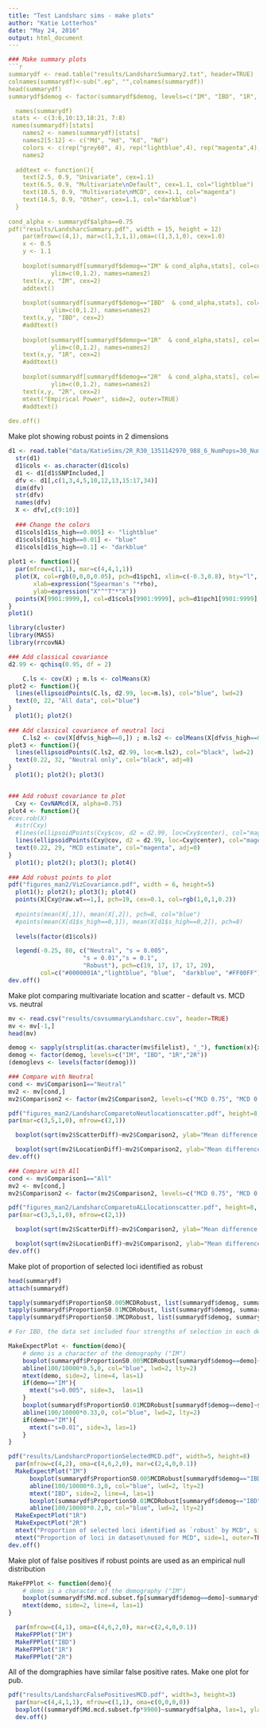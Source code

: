```yaml
---
title: "Test Landsharc sims - make plots"
author: "Katie Lotterhos"
date: "May 24, 2016"
output: html_document
---
```


```r

### Make summary plots
```r

summarydf <- read.table("results/LandsharcSummary2.txt", header=TRUE)
colnames(summarydf)<-sub(".ep", "",colnames(summarydf))
head(summarydf)
summarydf$demog <- factor(summarydf$demog, levels=c("IM", "IBD", "1R", "2R"))

  names(summarydf)
 stats <- c(3:6,10:13,18:21, 7:8)
 names(summarydf)[stats]
    names2 <- names(summarydf)[stats]
    names2[5:12] <- c("Md", "Hd", "Kd", "Nd")
    colors <- c(rep("grey60", 4), rep("lightblue",4), rep("magenta",4), rep("darkblue", 2))
    names2
      
  addtext <- function(){
    text(2.5, 0.9, "Univariate", cex=1.1)
    text(6.5, 0.9, "Multivariate\nDefault", cex=1.1, col="lightblue")
    text(10.5, 0.9, "Multivariate\nMCD", cex=1.1, col="magenta")     
    text(14.5, 0.9, "Other", cex=1.1, col="darkblue") 
  }
  
cond_alpha <- summarydf$alpha==0.75  
pdf("results/LandsharcSummary.pdf", width = 15, height = 12)
    par(mfrow=c(4,1), mar=c(1,3,1,1),oma=c(1,3,1,0), cex=1.0)
    x <- 0.5
    y <- 1.1
   
    boxplot(summarydf[summarydf$demog=="IM" & cond_alpha,stats], col=colors,
            ylim=c(0,1.2), names=names2)
    text(x,y, "IM", cex=2)
    addtext()
    
    boxplot(summarydf[summarydf$demog=="IBD"  & cond_alpha,stats], col=colors,
            ylim=c(0,1.2), names=names2)
    text(x,y, "IBD", cex=2)
    #addtext()
    
    boxplot(summarydf[summarydf$demog=="1R"  & cond_alpha,stats], col=colors,
            ylim=c(0,1.2), names=names2)
    text(x,y, "1R", cex=2)
    #addtext()
    
    boxplot(summarydf[summarydf$demog=="2R"  & cond_alpha,stats], col=colors,
            ylim=c(0,1.2), names=names2)
    text(x,y, "2R", cex=2)
    mtext("Empirical Power", side=2, outer=TRUE)
    #addtext()
    
dev.off()
```

Make plot showing robust points in 2 dimensions
```r
d1 <- read.table("data/KatieSims/2R_R30_1351142970_988_6_NumPops=30_NumInd=20Bayenv2LFMMpca.Cpval", header=TRUE)
  str(d1)
  d1$cols <- as.character(d1$cols)
  d1 <- d1[d1$SNPIncluded,]
  dfv <- d1[,c(1,3,4,5,10,12,13,15:17,34)]
  dim(dfv)
  str(dfv)
  names(dfv)
  X <- dfv[,c(9:10)]
  
  ### Change the colors
  d1$cols[d1$s_high==0.005] <- "lightblue"
  d1$cols[d1$s_high==0.01] <- "blue"
  d1$cols[d1$s_high==0.1] <- "darkblue"
  
plot1 <- function(){
  par(mfrow=c(1,1), mar=c(4,4,1,1))
  plot(X, col=rgb(0,0,0,0.05), pch=d1$pch1, xlim=c(-0.3,0.8), bty="l", ylim=c(20,80),
       xlab=expression("Spearman's "*rho),
       ylab=expression("X"^"T"*"X"))
  points(X[9901:9999,], col=d1$cols[9901:9999], pch=d1$pch1[9901:9999], ylim=c(20,80))
}
plot1()

library(cluster)
library(MASS)
library(rrcovNA)

### Add classical covariance
d2.99 <- qchisq(0.95, df = 2)

    C.ls <- cov(X) ; m.ls <- colMeans(X)
plot2 <- function(){
  lines(ellipsoidPoints(C.ls, d2.99, loc=m.ls), col="blue", lwd=2)
  text(0, 22, "All data", col="blue")
}
  plot1(); plot2()
  
### Add classical covariance of neutral loci
    C.ls2 <- cov(X[dfv$s_high==0,]) ; m.ls2 <- colMeans(X[dfv$s_high==0,])
plot3 <- function(){
  lines(ellipsoidPoints(C.ls2, d2.99, loc=m.ls2), col="black", lwd=2)
  text(0.22, 32, "Neutral only", col="black", adj=0)
}
  plot1(); plot2(); plot3()


### Add robust covariance to plot
  Cxy <- CovNAMcd(X, alpha=0.75) 
plot4 <- function(){
#cov.rob(X)
  #str(Cxy)
  #lines(ellipsoidPoints(Cxy$cov, d2 = d2.99, loc=Cxy$center), col="magenta", lwd=3)
  lines(ellipsoidPoints(Cxy@cov, d2 = d2.99, loc=Cxy@center), col="magenta", lwd=3)
  text(0.22, 29, "MCD estimate", col="magenta", adj=0)  
}
  plot1(); plot2(); plot3(); plot4()
   
### Add robust points to plot
pdf("figures_man2/VizCovariance.pdf", width = 6, height=5)  
  plot1(); plot2(); plot3(); plot4()
  points(X[Cxy@raw.wt==1,], pch=19, cex=0.1, col=rgb(1,0,1,0.2))  
  
  #points(mean(X[,1]), mean(X[,2]), pch=8, col="blue")
  #points(mean(X[d1$s_high==0,1]), mean(X[d1$s_high==0,2]), pch=8)
  
  levels(factor(d1$cols))

  legend(-0.25, 80, c("Neutral", "s = 0.005",
                     "s = 0.01","s = 0.1",
                     "Robust"), pch=c(19, 17, 17, 17, 20),
         col=c("#0000001A","lightblue", "blue",  "darkblue", "#FF00FF"), bty="n")
dev.off()
```


Make plot comparing multivariate location and scatter - default vs. MCD vs. neutral
```r
mv <- read.csv("results/covsummaryLandsharc.csv", header=TRUE)
mv <- mv[-1,]
head(mv)

demog <- sapply(strsplit(as.character(mv$filelist), "_"), function(x){x[1]})
demog <- factor(demog, levels=c("IM", "IBD", "1R","2R"))
(demoglevs <- levels(factor(demog)))

### Compare with Neutral
cond <- mv$Comparison1=="Neutral"
mv2 <- mv[cond,]
mv2$Comparison2 <- factor(mv2$Comparison2, levels=c("MCD 0.75", "MCD 0.99", "All"))

pdf("figures_man2/LandsharcComparetoNeutlocationscatter.pdf", height=8, width=5)
par(mar=c(3,5,1,0), mfrow=c(2,1))

  boxplot(sqrt(mv2$ScatterDiff)~mv2$Comparison2, ylab="Mean difference with\nneutral multivariate scatter")

  boxplot(sqrt(mv2$LocationDiff)~mv2$Comparison2, ylab="Mean difference with\nneutral multivariate location")
dev.off()

### Compare with All
cond <- mv$Comparison1=="All"
mv2 <- mv[cond,]
mv2$Comparison2 <- factor(mv2$Comparison2, levels=c("MCD 0.75", "MCD 0.99", "Neutral"))

pdf("figures_man2/LandsharcComparetoALLlocationscatter.pdf", height=8, width=5)
par(mar=c(3,5,1,0), mfrow=c(2,1))

  boxplot(sqrt(mv2$ScatterDiff)~mv2$Comparison2, ylab="Mean difference with\nmultivariate scatter of all data")

  boxplot(sqrt(mv2$LocationDiff)~mv2$Comparison2, ylab="Mean difference with\nmultivariate location of all data")
dev.off()  
```


Make plot of proportion of selected loci identified as robust
```r
head(summarydf)
attach(summarydf)

tapply(summarydf$ProportionS0.005MCDRobust, list(summarydf$demog, summarydf$alpha), mean)
tapply(summarydf$ProportionS0.01MCDRobust, list(summarydf$demog, summarydf$alpha), mean)
tapply(summarydf$ProportionS0.1MCDRobust, list(summarydf$demog, summarydf$alpha), mean)

# For IBD, the data set included four strengths of selection in each demography at the following percentages: sL = 0.001 (40% of the loci), sL = 0.005 (30%), sL = 0.01 (20%) and sL = 0.1 (10%). For IM, 1R and 2R, the data set included three strengths of selection at the following percentages: sL = 0.005 (50%), sL = 0.01 (33%) and sL = 0.1 (17%).

MakeExpectPlot <- function(demo){
    # demo is a character of the demography ("IM")
    boxplot(summarydf$ProportionS0.005MCDRobust[summarydf$demog==demo]~summarydf$alpha[summarydf$demog==demo], las=1, ylim=c(0,0.006))
    abline(100/10000*0.5,0, col="blue", lwd=2, lty=2)
    mtext(demo, side=2, line=4, las=1)
    if(demo=="IM"){
      mtext("s=0.005", side=3,  las=1)
    }
    boxplot(summarydf$ProportionS0.01MCDRobust[summarydf$demog==demo]~summarydf$alpha[summarydf$demog==demo], las=1, ylim=c(0,0.006))
    abline(100/10000*0.33,0, col="blue", lwd=2, lty=2)
    if(demo=="IM"){
      mtext("s=0.01", side=3, las=1)
    }
}

pdf("results/LandsharcProportionSelectedMCD.pdf", width=5, height=8)
  par(mfrow=c(4,2), oma=c(4,6,2,0), mar=c(2,4,0,0.1))
  MakeExpectPlot("IM")
      boxplot(summarydf$ProportionS0.005MCDRobust[summarydf$demog=="IBD"]~summarydf$alpha[summarydf$demog=="IBD"], las=1, ylim=c(0,0.004))
      abline(100/10000*0.3,0, col="blue", lwd=2, lty=2)
      mtext("IBD", side=2, line=4, las=1)
      boxplot(summarydf$ProportionS0.01MCDRobust[summarydf$demog=="IBD"]~summarydf$alpha[summarydf$demog=="IBD"], las=1, ylim=c(0,0.004))
      abline(100/10000*0.2,0, col="blue", lwd=2, lty=2)
  MakeExpectPlot("1R")
  MakeExpectPlot("2R")
  mtext("Proportion of selected loci identified as `robust` by MCD", side=2, outer=TRUE, line=4)
  mtext("Proportion of loci in dataset\nused for MCD", side=1, outer=TRUE, line=3)
dev.off()
```

Make plot of false positives if robust points are used as an empirical null distribution
```r
MakeFPPlot <- function(demo){
    # demo is a character of the demography ("IM")
    boxplot(summarydf$Md.mcd.subset.fp[summarydf$demog==demo]~summarydf$alpha[summarydf$demog==demo], las=1, ylim=c(0,0.25))
    mtext(demo, side=2, line=4, las=1)
}

  par(mfrow=c(4,1), oma=c(4,6,2,0), mar=c(2,4,0,0.1))
  MakeFPPlot("IM")
  MakeFPPlot("IBD")
  MakeFPPlot("1R")
  MakeFPPlot("2R")
```

All of the domgraphies have similar false positive rates. Make one plot for pub.

```r
pdf("results/LandsharcFalsePositivesMCD.pdf", width=3, height=3)
  par(mar=c(4,4,1,1), mfrow=c(1,1), oma=c(0,0,0,0))
  boxplot((summarydf$Md.mcd.subset.fp*9900)~summarydf$alpha, las=1, ylab="Number of false discoveries", xlab="Proportion of loci in dataset\nused for MCD")
  dev.off()
```

